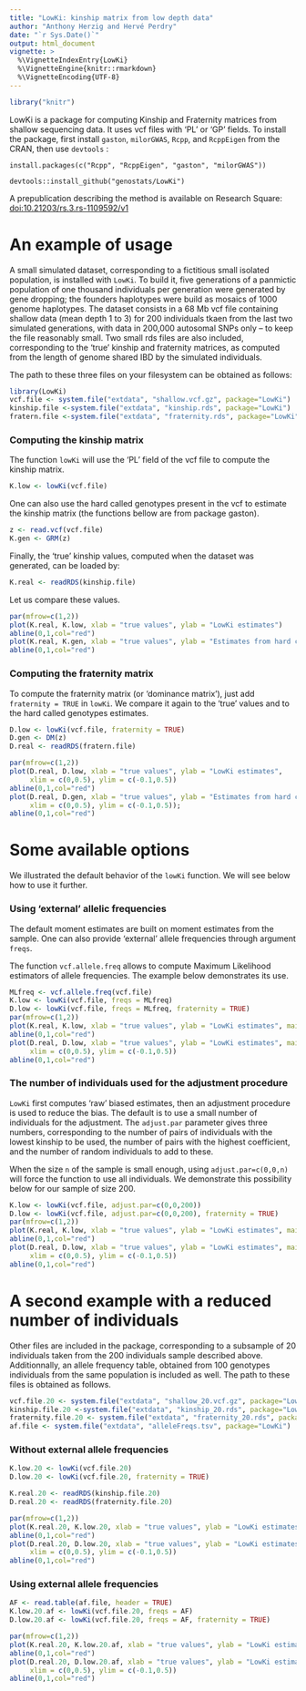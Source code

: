 ```yaml
---
title: "LowKi: kinship matrix from low depth data"
author: "Anthony Herzig and Hervé Perdry"
date: "`r Sys.Date()`"
output: html_document
vignette: >
  %\VignetteIndexEntry{LowKi}
  %\VignetteEngine{knitr::rmarkdown}
  %\VignetteEncoding{UTF-8}
---
```


```r
library("knitr")
```

LowKi is a package for computing Kinship and Fraternity matrices from shallow sequencing data. It uses vcf files with 'PL' or 'GP' fields. 
To install the package, first install `gaston`, `milorGWAS`, `Rcpp`, and `RcppEigen` from the CRAN,
then use `devtools` :

`install.packages(c("Rcpp", "RcppEigen", "gaston", "milorGWAS"))`

`devtools::install_github("genostats/LowKi")`

A prepublication describing the method 
is available on Research Square: [doi:10.21203/rs.3.rs-1109592/v1](https://doi.org/10.21203/rs.3.rs-1109592/v1)

# An example of usage

A small simulated dataset, corresponding to a fictitious small isolated population, is installed with `LowKi`. To build it, five generations of a panmictic population of one thousand individuals per generation were generated by gene dropping; the founders haplotypes were build as mosaics of 1000 genome haplotypes. 
The dataset consists in a 68 Mb vcf file containing shallow data (mean depth 1 to 3) for 200 individuals tkaen from the last two simulated generations, with data in 200,000 autosomal SNPs only – to keep the file reasonably small. Two small rds files are also included, corresponding to the 'true' kinship and fraternity matrices, as computed from the length of genome shared IBD by the simulated individuals.

The path to these three files on your filesystem can be obtained as follows:

```r
library(LowKi)
vcf.file <- system.file("extdata", "shallow.vcf.gz", package="LowKi")
kinship.file <-system.file("extdata", "kinship.rds", package="LowKi")
fratern.file <-system.file("extdata", "fraternity.rds", package="LowKi")
```

### Computing the kinship matrix

The function `lowKi` will use the 'PL' field of the vcf file to compute the kinship matrix.

```r
K.low <- lowKi(vcf.file)
```

One can also use the hard called genotypes present in the vcf to estimate the kinship matrix (the functions bellow are from package gaston).

```r
z <- read.vcf(vcf.file)
K.gen <- GRM(z)
```

Finally, the 'true' kinship values, computed when the dataset was generated, can be loaded by:

```r
K.real <- readRDS(kinship.file)
```

Let us compare these values.
```r
par(mfrow=c(1,2))
plot(K.real, K.low, xlab = "true values", ylab = "LowKi estimates")
abline(0,1,col="red")
plot(K.real, K.gen, xlab = "true values", ylab = "Estimates from hard called genotypes")
abline(0,1,col="red")
```

### Computing the fraternity matrix

To compute the fraternity matrix (or 'dominance matrix'), just add `fraternity = TRUE` in `lowKi`.
We compare it again to the 'true' values and to the hard called genotypes estimates.

```r
D.low <- lowKi(vcf.file, fraternity = TRUE)
D.gen <- DM(z)
D.real <- readRDS(fratern.file)

par(mfrow=c(1,2))
plot(D.real, D.low, xlab = "true values", ylab = "LowKi estimates",
     xlim = c(0,0.5), ylim = c(-0.1,0.5))
abline(0,1,col="red")
plot(D.real, D.gen, xlab = "true values", ylab = "Estimates from hard called genotypes", 
     xlim = c(0,0.5), ylim = c(-0.1,0.5)); 
abline(0,1,col="red")
```

# Some available options 

We illustrated the default behavior of the `lowKi` function. We will see below how
to use it further.

### Using 'external' allelic frequencies

The default moment estimates are built on moment estimates from the sample.
One can also provide 'external' allele frequencies through argument `freqs`. 

The function `vcf.allele.freq`
allows to compute Maximum Likelihood estimators of allele frequencies. 
The example below demonstrates its use.

```r
MLfreq <- vcf.allele.freq(vcf.file)
K.low <- lowKi(vcf.file, freqs = MLfreq)
D.low <- lowKi(vcf.file, freqs = MLfreq, fraternity = TRUE)
par(mfrow=c(1,2))
plot(K.real, K.low, xlab = "true values", ylab = "LowKi estimates", main = "kinship matrix")
abline(0,1,col="red")
plot(D.real, D.low, xlab = "true values", ylab = "LowKi estimates", main = "fraternity matrix",
     xlim = c(0,0.5), ylim = c(-0.1,0.5))
abline(0,1,col="red")
```

### The number of individuals used for the adjustment procedure

`LowKi` first computes 'raw' biased estimates, then an adjustment procedure is used to reduce the bias.
The default is to use a small number of individuals for the adjustment. The `adjust.par`
parameter gives three numbers, corresponding to the number of pairs of individuals with the lowest kinship to be used,
the number of pairs with the highest coefficient, and the number of random individuals to add to these.

When the size `n` of the sample is small enough, using `adjust.par=c(0,0,n)` will force the function to
use all individuals. We demonstrate this possibility below for our sample of size 200.

```r
K.low <- lowKi(vcf.file, adjust.par=c(0,0,200))
D.low <- lowKi(vcf.file, adjust.par=c(0,0,200), fraternity = TRUE)
par(mfrow=c(1,2))
plot(K.real, K.low, xlab = "true values", ylab = "LowKi estimates", main = "kinship matrix")
abline(0,1,col="red")
plot(D.real, D.low, xlab = "true values", ylab = "LowKi estimates", main = "fraternity matrix",
     xlim = c(0,0.5), ylim = c(-0.1,0.5))
abline(0,1,col="red")
```

# A second example with a reduced number of individuals

Other files are included in the package, corresponding to a subsample of 20 individuals
taken from the 200 individuals sample described above. Additionnally, an allele frequency 
table, obtained from 100 genotypes individuals from the same population is included as well.
The path to these files is obtained as follows.

```r
vcf.file.20 <- system.file("extdata", "shallow_20.vcf.gz", package="LowKi")
kinship.file.20 <-system.file("extdata", "kinship_20.rds", package="LowKi")
fraternity.file.20 <- system.file("extdata", "fraternity_20.rds", package="LowKi")
af.file <- system.file("extdata", "alleleFreqs.tsv", package="LowKi")
```

### Without external allele frequencies

```r
K.low.20 <- lowKi(vcf.file.20)
D.low.20 <- lowKi(vcf.file.20, fraternity = TRUE)

K.real.20 <- readRDS(kinship.file.20)
D.real.20 <- readRDS(fraternity.file.20)

par(mfrow=c(1,2))
plot(K.real.20, K.low.20, xlab = "true values", ylab = "LowKi estimates", main = "kinship matrix"); 
abline(0,1,col="red")
plot(D.real.20, D.low.20, xlab = "true values", ylab = "LowKi estimates", main = "fraternity matrix",
     xlim = c(0,0.5), ylim = c(-0.1,0.5))
abline(0,1,col="red")
```

### Using external allele frequencies

```r
AF <- read.table(af.file, header = TRUE)
K.low.20.af <- lowKi(vcf.file.20, freqs = AF)
D.low.20.af <- lowKi(vcf.file.20, freqs = AF, fraternity = TRUE)

par(mfrow=c(1,2))
plot(K.real.20, K.low.20.af, xlab = "true values", ylab = "LowKi estimates", main = "kinship matrix"); 
abline(0,1,col="red")
plot(D.real.20, D.low.20.af, xlab = "true values", ylab = "LowKi estimates", main = "fraternity matrix",
     xlim = c(0,0.5), ylim = c(-0.1,0.5))
abline(0,1,col="red")
```

